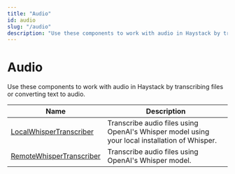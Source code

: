 ```yaml
---
title: "Audio"
id: audio
slug: "/audio"
description: "Use these components to work with audio in Haystack by transcribing files or converting text to audio."
---
```


# Audio

Use these components to work with audio in Haystack by transcribing files or converting text to audio.

| Name                                                       | Description                                                                                   |
| --- | --- |
| [LocalWhisperTranscriber](audio/localwhispertranscriber.mdx)   | Transcribe audio files using OpenAI's Whisper model using your local installation of Whisper. |
| [RemoteWhisperTranscriber](audio/remotewhispertranscriber.mdx) | Transcribe audio files using OpenAI's Whisper model.                                          |
